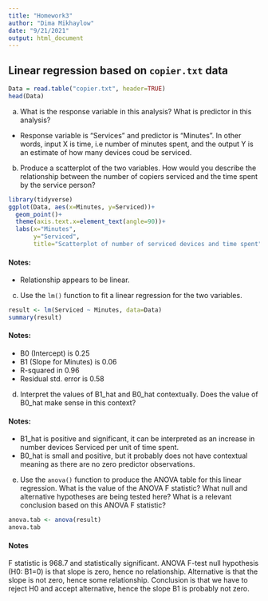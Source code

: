 ```yaml
---
title: "Homework3"
author: "Dima Mikhaylow"
date: "9/21/2021"
output: html_document
---
```


## Linear regression based on `copier.txt` data

```r
Data = read.table("copier.txt", header=TRUE)
head(Data)
```
a. What is the response variable in this analysis? What is predictor in this analysis?
* Response variable is "Services" and predictor is "Minutes". In other words, input X is time, i.e number of minutes spent, and the output Y is an estimate of how many devices coud be serviced. 

b. Produce a scatterplot of the two variables. How would you describe the relationship between the number of copiers serviced and the time spent by the service person?


```r
library(tidyverse)
ggplot(Data, aes(x=Minutes, y=Serviced))+
  geom_point()+
  theme(axis.text.x=element_text(angle=90))+
  labs(x="Minutes", 
       y="Serviced", 
       title="Scatterplot of number of serviced devices and time spent")

```

#### Notes:
* Relationship appears to be linear.

c. Use the `lm()` function to fit a linear regression for the two variables.

```r
result <- lm(Serviced ~ Minutes, data=Data)
summary(result)
```


#### Notes:
* B0 (Intercept) is 0.25
* B1 (Slope for Minutes) is 0.06
* R-squared in 0.96
* Residual std. error is 0.58


d. Interpret the values of B1_hat and B0_hat contextually. Does the value of B0_hat make sense in this context?

#### Notes:
* B1_hat is positive and significant, it can be interpreted as an increase in number devices Serviced per unit of time spent.
* B0_hat is small and positive, but it probably does not have contextual meaning as there are no zero predictor observations.


e. Use the `anova()` function to produce the ANOVA table for this linear regression.
What is the value of the ANOVA F statistic? What null and alternative hypotheses are being tested here? What is a relevant conclusion based on this ANOVA F statistic?


```r
anova.tab <- anova(result)
anova.tab
```

#### Notes
F statistic is 968.7 and statistically significant. ANOVA F-test null hypothesis (H0: B1=0) is that slope is zero, hence no relationship. Alternative is that the slope is not zero, hence some relationship. Conclusion is that we have to reject H0 and accept alternative, hence the slope B1 is probably not zero.
